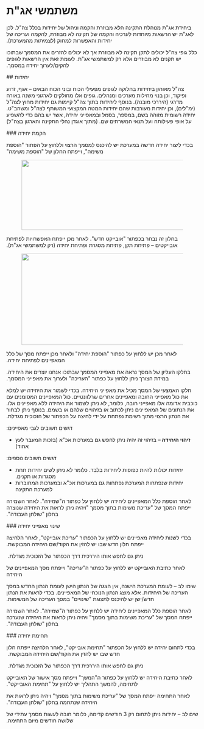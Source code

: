 # <span lang="he" dir="rtl">משתמשי אג"ת</span> 
<p><span lang="he" dir="rtl">ביחידת אג"ת מנוהלת התקינה הלא מבוזרת והקמה וניהול של יחידות בכלל צה"ל. לכן לאג"ת יש הרשאות מיוחדות לערכיה והקמה של תקינה לא מבוזרת, להקמה ועריכה של יחידות והאפשרות למחוק (לצמיתות מהמערכת).</span></p><p><span lang="he" dir="rtl">כלל גופי צה"ל יכולים לתקן תקינה לא מבוזרת אך לא יכולים להזרים את המסמך שבתוכו יש תקנים לא מבוזרים אלא רק למשתמשי אג"ת. לעומת זאת אין הרשאות לגופים להקים/לערוך יחידה במסמך.</span></p> 
 ## <span lang="he" dir="rtl">יחידות</span> 
<p><span lang="he" dir="rtl">צה"ל מאורגן ביחידות בחלוקה לגופים מפעילי הכוח ובוני הכוח הבאים – אגף, זרוע ופיקוד, וכן בנוי מחילות מערכים ומנהלים. גופים אלו מחולקים לארגוני משנה באורח מדרגי (היררכי מובנה). בנוסף ליחידות בתוך צה"ל קיימות גם יחידות מחוץ לצה"ל (ימ"לים), וכן יחידות מעורבות שהם יחידות המטה המקצועי המשותף לצה"ל ומשהב"ט. יחידה רשומית מזוהה בשם, במספר, בסמל ובמאפייני יחידה, אשר יש בהם כדי להשפיע על אופי פעילותה ועל תנאי המשרתים שם. (מתוך אוגדן נהלי התקינה והארגון בצה"ל)</span></p> 
 ### <span lang="he" dir="rtl">הקמת יחידה</span> 
<p><span lang="he" dir="rtl">בכדי ליצור יחידה חדשה במערכת יש להיכנס למסמך הרצוי וללחוץ על הפתור "הוספת משימה", וייפתח החלון של "הוספת משימה"</span></p><figure className="image"><img style={{aspectRatio: "540/184"}} src="https://jyz8p1uw8qavvlz5.public.blob.vercel-storage.com//images/1720418167098-image-ppRc11pPOHfagnKy218gNtzKrvSbDD.png" width="540" height="184" /></figure><p><span lang="he" dir="rtl">בחלון זה נבחר בכפתור "אובייקט חדש". לאחר מכן ייפתח האפשרויות לפתיחת אובייקטים – פתיחת תקן, פתיחת מסגרת ופתיחת יחידה (רק למשתמשי אג"ת).</span></p><figure className="image"><img style={{aspectRatio: "679/240"}} src="https://jyz8p1uw8qavvlz5.public.blob.vercel-storage.com//images/1720418181397-image-xeFkD9arv0c6yKgk7icQPsXEERCPa1.png" width="679" height="240" /></figure><p><span lang="he" dir="rtl">לאחר מכן יש ללחוץ על כפתור "הוספת יחידה" ולאחר מכן ייפתח מסך של כלל המאפיינים לפתיחת יחידה.</span></p><p><span lang="he" dir="rtl">בחלקו העליון של המסך נראה את מאפייני המסמך שבתוכו אנחנו יוצרים את היחידה. במידת הצורך ניתן ללחוץ על כפתור "העריכה" ולערוך את מאפייני המסמך.</span></p><p><span lang="he" dir="rtl">חלקו האמצעי של המסך מכיל את מאפייני היחידה. בכדי לשמור את היחידה יש למלא את כול מאפייני החובה ומאפיינים אחרים שרלוונטיים. כול המאפיינים המסומנים עם כוכבית אדומה אלו מאפייני חובה, כלומר, לא ניתן לשמור את היחידה ללא מאפיינים אלו. את הנתונים של המאפיינים ניתן לכתוב או בזיהויים שלהם או בשמם. בנוסף ניתן לבחור את הנתון הרצוי מתוך רשימת נפתחת על ידי לחיצה על הכפתור של הזכוכית מגדלת.</span></p><p><span lang="he" dir="rtl">דגשים חשובים לגבי מאפיינים:</span></p><ul style={{listStyleType: "circle"}}><li><span lang="he" dir="rtl"><strong>זיהוי היחידה&nbsp;</strong>– בזיהוי זה יהיה ניתן לחפש גם במערכות אכ"א (בזכות המעבר לעץ אחוד)</span></li></ul><p><span lang="he" dir="rtl">דגשים חשובים נוספים:</span></p><ul style={{listStyleType: "circle"}}><li><span lang="he" dir="rtl">יחידות יכולות להיות כפופות ליחידות בלבד. כלומר לא ניתן לשים יחידות תחת מסגרות או תקנים.</span></li><li><span lang="he" dir="rtl">יחידות שנפתחות המערכת נפתחות גם במערכות אכ"א ובמערכות המחוברות למערכת התקינה</span></li></ul><p><span lang="he" dir="rtl">לאחר הוספת כלל המאפיינים ליחידה יש ללחוץ על כפתור ה"שמירה". לאחר השמירה ייפתח המסך של "עריכת משימות בתוך מסמך "ויהיה ניתן לראות את היחידה שנוצרה בחלון "שולחן העבודה".</span></p> 
 ### <span lang="he" dir="rtl">שינוי מאפייני יחידה</span> 
<p><span lang="he" dir="rtl">בכדי לשנות ליחידה מאפיינים יש ללחוץ על הכפתור "עריכת אובייקט", לאחר הלחיצה ייפתח חלון חדש שבו יש להזין את הקוד/שם היחידה המבוקשת.</span></p><p><span lang="he" dir="rtl">ניתן גם לחפש אותו היררכית דרך הכפתור של הזכוכית מגדלת.&nbsp;</span></p><p><span lang="he" dir="rtl">לאחר כתיבת האובייקט יש ללחוץ על כפתור ה"עריכה" וייפתח מסך המאפיינים של היחידה</span></p> 
<p><span lang="he" dir="rtl">שימו לב – לעומת המערכת הישנה, אין הצגה של הנתון הישן לעומת הנתון החדש במסך העריכה של היחידות. אלא מוצג הנתון הנוכחי של המאפיינים. בכדי לראות את הנתון חדש/ישן יש להיכנס לתצוגת "שינויים" במסך העריכה של המשימות.</span></p><p><span lang="he" dir="rtl">לאחר הוספת כלל המאפיינים ליחידה יש ללחוץ על כפתור ה"שמירה". לאחר השמירה ייפתח המסך של "עריכת משימות בתוך מסמך" ויהיה ניתן לראות את היחידה שנערכה בחלון "שולחן העבודה".</span></p> 
 ### <span lang="he" dir="rtl">תחימת יחידה</span> 
<p><span lang="he" dir="rtl">בכדי לתחום יחידה יש ללחוץ על הכפתור "תחימת אובייקט", לאחר הלחיצה ייפתח חלון חדש שבו יש להזין את הקוד/שם היחידה המבוקשת.&nbsp;</span></p><p><span lang="he" dir="rtl">ניתן גם לחפש אותו היררכית דרך הכפתור של הזכוכית מגדלת.&nbsp;</span></p><p><span lang="he" dir="rtl">לאחר כתיבת היחידה יש ללחוץ על כפתור ה"המשך" וייפתח מסך אישור של האובייקט לתחימה, להמשך התהליך יש ללחוץ על "תחימת האובייקט".</span></p><p><span lang="he" dir="rtl">לאחר התחימה ייפתח המסך של "עריכת משימות בתוך מסמך" ויהיה ניתן לראות את היחידה שנתחמה בחלון "שולחן העבודה".</span></p> 
<p><span lang="he" dir="rtl">שים לב – יחידות ניתן לתחום רק 3 חודשים קדימה, כלומר חובה לעשות מסמך עתידי של שלושה חודשים מיום התחימה.</span></p>
